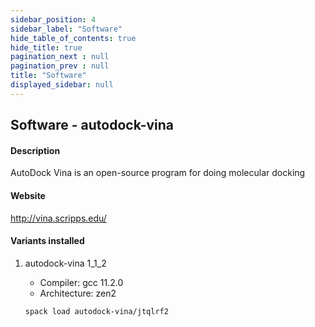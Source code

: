 ```yaml
---
sidebar_position: 4
sidebar_label: "Software"
hide_table_of_contents: true
hide_title: true
pagination_next : null
pagination_prev : null
title: "Software"
displayed_sidebar: null
---
```


## Software - autodock-vina


#### Description
AutoDock Vina is an open-source program for doing molecular docking

#### Website
http://vina.scripps.edu/

#### Variants installed

1. autodock-vina 1_1_2

    - Compiler: gcc 11.2.0
    - Architecture: zen2

    ```bash
    spack load autodock-vina/jtqlrf2
    ```
